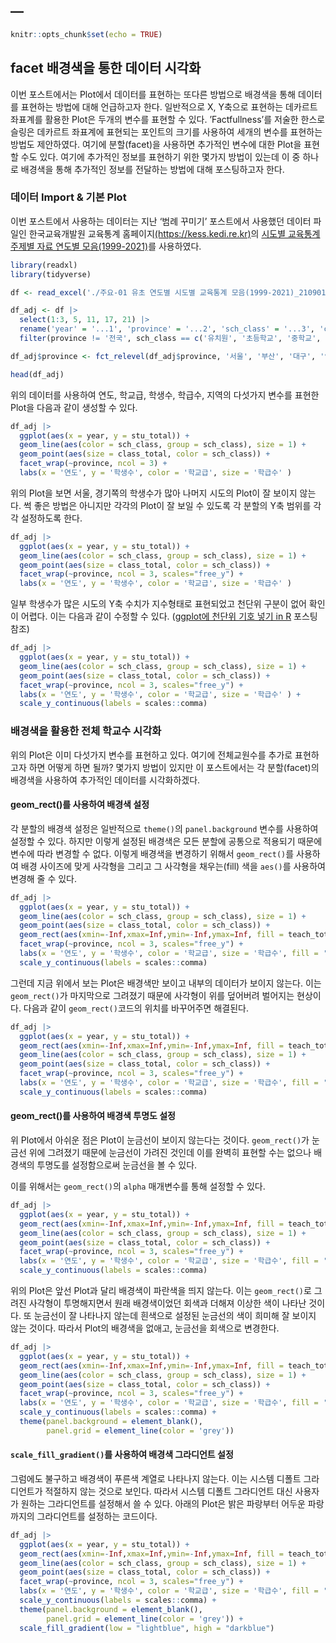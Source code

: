 ---
---

```r
knitr::opts_chunk$set(echo = TRUE)
```

## facet 배경색을 통한 데이터 시각화

이번 포스트에서는 Plot에서 데이터를 표현하는 또다른 방법으로 배경색을 통해 데이터를 표현하는 방법에 대해 언급하고자 한다. 일반적으로 X, Y축으로 표현하는 데카르트 좌표계를 활용한 Plot은 두개의 변수를 표현할 수 있다. 'Factfullness'를 저술한 한스로슬링은 데카르트 좌표계에 표현되는 포인트의 크기를 사용하여 세개의 변수를 표현하는 방법도 제안하였다. 여기에 분할(facet)을 사용하면 추가적인 변수에 대한 Plot을 표현할 수도 있다. 여기에 추가적인 정보를 표현하기 위한 몇가지 방법이 있는데 이 중 하나로 배경색을 통해 추가적인 정보를 전달하는 방법에 대해 포스팅하고자 한다.    

### 데이터 Import & 기본 Plot

이번 포스트에서 사용하는 데이터는 지난 '범례 꾸미기' 포스트에서 사용했던 데이터 파일인 한국교육개발원 교육통계 홈페이지[(https://kess.kedi.re.kr)](https://kess.kedi.re.kr)의 [시도별 교육통계 주제별 자료 연도별 모음(1999-2021)](https://kess.kedi.re.kr/userfile/6733224)를 사용하였다.

```r
library(readxl)
library(tidyverse)

df <- read_excel('./주요-01 유초 연도별 시도별 교육통계 모음(1999-2021)_210901.xlsx', skip = 3, na = '-', sheet = '01 개황', col_types = c('numeric', 'text', 'text', rep('numeric', 48)), col_names = F)

df_adj <- df |>
  select(1:3, 5, 11, 17, 21) |>
  rename('year' = '...1', 'province' = '...2', 'sch_class' = '...3', 'class_total' = '...5', 'stu_total' = '...11', 'teach_total' = '...17', 'teach_tmp_total' = '...21') |>
  filter(province != '전국', sch_class == c('유치원', '초등학교', '중학교', '고등학교'))

df_adj$province <- fct_relevel(df_adj$province, '서울', '부산', '대구', '인천', '광주', '대전', '울산', '세종', '경기', '강원', '충북', '충남', '전북', '전남', '경북', '경남', '제주')

head(df_adj)

```

위의 데이터를 사용하여 연도, 학교급, 학생수, 학급수, 지역의 다섯가지 변수를 표현한 Plot을 다음과 같이 생성할 수 있다.  

```r

df_adj |>
  ggplot(aes(x = year, y = stu_total)) +
  geom_line(aes(color = sch_class, group = sch_class), size = 1) + 
  geom_point(aes(size = class_total, color = sch_class)) + 
  facet_wrap(~province, ncol = 3) + 
  labs(x = '연도', y = '학생수', color = '학교급', size = '학급수' )

```

위의 Plot을 보면 서울, 경기쪽의 학생수가 많아 나머지 시도의 Plot이 잘 보이지 않는다. 썩 좋은 방법은 아니지만 각각의 Plot이 잘 보일 수 있도록 각 분할의 Y축 범위를 각각 설정하도록 한다. 

```r

df_adj |>
  ggplot(aes(x = year, y = stu_total)) +
  geom_line(aes(color = sch_class, group = sch_class), size = 1) + 
  geom_point(aes(size = class_total, color = sch_class)) + 
  facet_wrap(~province, ncol = 3, scales="free_y") + 
  labs(x = '연도', y = '학생수', color = '학교급', size = '학급수' )

```

일부 학생수가 많은 시도의 Y축 수치가 지수형태로 표현되었고 천단위 구분이 없어 확인이 어렵다. 이는 다음과 같이 수정할 수 있다. ([ggplot에 천단위 기호 넣기 in R](https://2stndard.tistory.com/4) 포스팅 참조)

```r

df_adj |>
  ggplot(aes(x = year, y = stu_total)) +
  geom_line(aes(color = sch_class, group = sch_class), size = 1) + 
  geom_point(aes(size = class_total, color = sch_class)) + 
  facet_wrap(~province, ncol = 3, scales="free_y") + 
  labs(x = '연도', y = '학생수', color = '학교급', size = '학급수' ) +
  scale_y_continuous(labels = scales::comma)

```

### 배경색을 활용한 전체 학교수 시각화

위의 Plot은 이미 다섯가지 변수를 표현하고 있다. 여기에 전체교원수를 추가로 표현하고자 하면 어떻게 하면 될까? 몇가지 방법이 있지만 이 포스트에서는 각 분할(facet)의 배경색을 사용하여 추가적인 데이터를 시각화하겠다. 

#### geom_rect()를 사용하여 배경색 설정

각 분할의 배경색 설정은 일반적으로 `theme()`의 `panel.background` 변수를 사용하여 설정할 수 있다. 하지만 이렇게 설정된 배경색은 모든 분할에 공통으로 적용되기 때문에 변수에 따라 변경할 수 없다. 이렇게 배경색을 변경하기 위해서 `geom_rect()`를 사용하여 배경 사이즈에 맞게 사각형을 그리고 그 사각형을 채우는(fill) 색을 `aes()`를 사용하여 변경해 줄 수 있다. 

```r

df_adj |>
  ggplot(aes(x = year, y = stu_total)) +
  geom_line(aes(color = sch_class, group = sch_class), size = 1) + 
  geom_point(aes(size = class_total, color = sch_class)) + 
  geom_rect(aes(xmin=-Inf,xmax=Inf,ymin=-Inf,ymax=Inf, fill = teach_total)) +
  facet_wrap(~province, ncol = 3, scales="free_y") + 
  labs(x = '연도', y = '학생수', color = '학교급', size = '학급수', fill = '전체교원수' ) +
  scale_y_continuous(labels = scales::comma)

```

그런데 지금 위에서 보는 Plot은 배경색만 보이고 내부의 데이터가 보이지 않는다. 이는 `geom_rect()`가 마지막으로 그려졌기 때문에 사각형이 위를 덮어버려 벌어지는 현상이다. 다음과 같이 `geom_rect()`코드의 위치를 바꾸어주면 해결된다. 


```r

df_adj |>
  ggplot(aes(x = year, y = stu_total)) +
  geom_rect(aes(xmin=-Inf,xmax=Inf,ymin=-Inf,ymax=Inf, fill = teach_total)) +
  geom_line(aes(color = sch_class, group = sch_class), size = 1) + 
  geom_point(aes(size = class_total, color = sch_class)) + 
  facet_wrap(~province, ncol = 3, scales="free_y") + 
  labs(x = '연도', y = '학생수', color = '학교급', size = '학급수', fill = '전체교원수' ) +
  scale_y_continuous(labels = scales::comma)

```

#### geom_rect()를 사용하여 배경색 투명도 설정

위 Plot에서 아쉬운 점은 Plot이 눈금선이 보이지 않는다는 것이다. `geom_rect()`가 눈금선 위에 그려졌기 때문에 눈금선이 가려진 것인데 이를 완벽히 표현할 수는 없으나 배경색의 투명도를 설정함으로써 눈금선을 볼 수 있다. 

이를 위해서는 `geom_rect()`의 `alpha` 매개변수를 통해 설정할 수 있다. 

```r

df_adj |>
  ggplot(aes(x = year, y = stu_total)) +
  geom_rect(aes(xmin=-Inf,xmax=Inf,ymin=-Inf,ymax=Inf, fill = teach_total), alpha = 0.05) +
  geom_line(aes(color = sch_class, group = sch_class), size = 1) + 
  geom_point(aes(size = class_total, color = sch_class)) + 
  facet_wrap(~province, ncol = 3, scales="free_y") + 
  labs(x = '연도', y = '학생수', color = '학교급', size = '학급수', fill = '전체교원수' ) +
  scale_y_continuous(labels = scales::comma)

```

위의 Plot은 앞선 Plot과 달리 배경색이 파란색을 띄지 않는다. 이는 `geom_rect()`로 그려진 사각형이 투명해지면서 원래 배경색이었던 회색과 더해져 이상한 색이 나타난 것이다. 또 눈금선이 잘 나타나지 않는데 흰색으로 설정된 눈금선의 색이 희미해 잘 보이지 않는 것이다. 따라서 Plot의 배경색을 없애고, 눈금선을 회색으로 변경한다. 

```r

df_adj |>
  ggplot(aes(x = year, y = stu_total)) +
  geom_rect(aes(xmin=-Inf,xmax=Inf,ymin=-Inf,ymax=Inf, fill = teach_total), alpha = 0.05) +
  geom_line(aes(color = sch_class, group = sch_class), size = 1) + 
  geom_point(aes(size = class_total, color = sch_class)) + 
  facet_wrap(~province, ncol = 3, scales="free_y") + 
  labs(x = '연도', y = '학생수', color = '학교급', size = '학급수', fill = '전체교원수' ) +
  scale_y_continuous(labels = scales::comma) +
  theme(panel.background = element_blank(), 
        panel.grid = element_line(color = 'grey'))
```

#### `scale_fill_gradient()`를 사용하여 배경색 그라디언트 설정

그럼에도 불구하고 배경색이 푸른색 계열로 나타나지 않는다. 이는 시스템 디폴트 그라디언트가 
적절하지 않는 것으로 보인다. 따라서 시스템 디폴트 그라디언트 대신 사용자가 원하는 그라디언트를 설정해서 쓸 수 있다. 아래의 Plot은 밝은 파랑부터 어두운 파랑까지의 그라디언트를 설정하는 코드이다. 

```r

df_adj |>
  ggplot(aes(x = year, y = stu_total)) +
  geom_rect(aes(xmin=-Inf,xmax=Inf,ymin=-Inf,ymax=Inf, fill = teach_total), alpha = 0.05) +
  geom_line(aes(color = sch_class, group = sch_class), size = 1) + 
  geom_point(aes(size = class_total, color = sch_class)) + 
  facet_wrap(~province, ncol = 3, scales="free_y") + 
  labs(x = '연도', y = '학생수', color = '학교급', size = '학급수', fill = '전체교원수' ) +
  scale_y_continuous(labels = scales::comma) +
  theme(panel.background = element_blank(), 
        panel.grid = element_line(color = 'grey')) +
  scale_fill_gradient(low = "lightblue", high = "darkblue")
```

